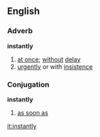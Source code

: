 ==English==

===Adverb===
'''instantly'''
# [[at once]]; [[without]] [[delay]]
# [[urgently]] or with [[insistence]]

===Conjugation===
'''instantly'''
# [[as soon as]]

[[it:instantly]]